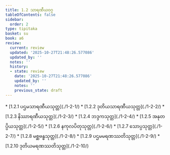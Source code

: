 ```yaml
---
title: 1.2 သာရဏီယဝဂ္ဂ
tableOfContents: false
sidebar:
  order: 2
type: tipitaka
basket: su
book: a6
review:
  current: review
  updated: '2025-10-27T21:48:26.577086'
  updated_by: ''
  notes: ''
  history:
  - state: review
    date: '2025-10-27T21:48:26.577086'
    updated_by: ''
    notes: ''
    previous_state: draft
---
```



<ReviewStatus review={frontmatter.review} showDetails={true} />

<HypothesisAnnotation frontmatter={frontmatter} />

<DynamicBreadcrumb />



<TableOfContents book="a6" section="1.2">
* [1.2.1 ပဌမသာရဏီယသုတ္တ](./1-2-1/)
* [1.2.2 ဒုတိယသာရဏီယသုတ္တ](./1-2-2/)
* [1.2.3 နိဿာရဏီယသုတ္တ](./1-2-3/)
* [1.2.4 ဘဒ္ဒကသုတ္တ](./1-2-4/)
* [1.2.5 အနုတပ္ပိယသုတ္တ](./1-2-5/)
* [1.2.6 နကုလပိတုသုတ္တ](./1-2-6/)
* [1.2.7 သောပ္ပသုတ္တ](./1-2-7/)
* [1.2.8 မစ္ဆဗန္ဓသုတ္တ](./1-2-8/)
* [1.2.9 ပဌမမရဏဿတိသုတ္တ](./1-2-9/)
* [1.2.10 ဒုတိယမရဏဿတိသုတ္တ](./1-2-10/)
</TableOfContents>